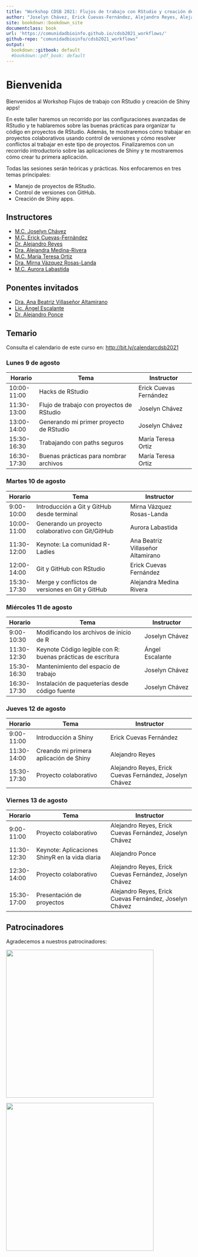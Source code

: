 ```yaml
---
title: "Workshop CDSB 2021: Flujos de trabajo con RStudio y creación de Shiny apps"
author: "Joselyn Chávez, Erick Cuevas-Fernández, Alejandro Reyes, Alejandra Medina-Rivera, María Teresa Ortiz, Mirna Vázquez Rosas-Landa, Aurora Labastida, Ángel Escalante, Alejandro Ponce."
site: bookdown::bookdown_site
documentclass: book
url: 'https://comunidadbioinfo.github.io/cdsb2021_workflows/'
github-repo: "comunidadbioinfo/cdsb2021_workflows"
output:
  bookdown::gitbook: default
  #bookdown::pdf_book: default
---
```


# Bienvenida {-}

Bienvenidos al Workshop Flujos de trabajo con RStudio y creación de Shiny apps! 

<p align="justify">
En este taller haremos un recorrido por las configuraciones avanzadas de RStudio y te hablaremos sobre las buenas prácticas para organizar tu código en proyectos de RStudio. Además, te mostraremos cómo trabajar en proyectos colaborativos usando control de versiones y cómo resolver conflictos al trabajar en este tipo de proyectos. Finalizaremos con un recorrido introductorio sobre las aplicaciones de Shiny y te mostraremos cómo crear tu primera aplicación. 

Todas las sesiones serán teóricas y prácticas. Nos enfocaremos en tres temas principales: 
</p>

-	Manejo de proyectos de RStudio.
-	Control de versiones con GitHub.
-	Creación de Shiny apps.

## Instructores

- [M.C. Joselyn Chávez](https://comunidadbioinfo.github.io/es/authors/josschavezf/)
- [M.C. Erick Cuevas-Fernández](https://comunidadbioinfo.github.io/es/authors/erickcufe/)
- [Dr. Alejandro Reyes](https://comunidadbioinfo.github.io/es/authors/areyes/)
- [Dra. Alejandra Medina-Rivera](https://comunidadbioinfo.github.io/es/authors/amedina/)
- [M.C. María Teresa Ortiz](https://comunidadbioinfo.github.io/es/authors/mteresa/)
- [Dra. Mirna Vázquez Rosas-Landa](https://comunidadbioinfo.github.io/es/authors/mirnavrl/)
- [M.C. Aurora Labastida](https://comunidadbioinfo.github.io/es/authors/alabasti/)

## Ponentes invitados

- [Dra. Ana Beatriz Villaseñor Altamirano](https://comunidadbioinfo.github.io/es/authors/anab/)
- [Lic. Ángel Escalante](https://comunidadbioinfo.github.io/es/authors/aescalante/)
- [Dr. Alejandro Ponce](https://comunidadbioinfo.github.io/es/authors/aponce/)

## Temario 

Consulta el calendario de este curso en: <http://bit.ly/calendarcdsb2021>

### Lunes 9 de agosto

| Horario     | Tema                                      | Instructor             |
|-------------|-------------------------------------------|------------------------|
| 10:00-11:00 | Hacks de RStudio                          | Erick Cuevas Fernández |
| 11:30-13:00 | Flujo de trabajo con proyectos de RStudio | Joselyn Chávez         |
| 13:00-14:00 | Generando mi primer proyecto de RStudio   | Joselyn Chávez         |
| 15:30-16:30 | Trabajando con paths seguros              | María Teresa Ortiz     |
| 16:30-17:30 | Buenas prácticas para nombrar archivos    | María Teresa Ortiz     |

### Martes 10 de agosto

| Horario     | Tema                                              | Instructor                        |
|-------------|---------------------------------------------------|-----------------------------------|
| 9:00-10:00  | Introducción a Git y GitHub desde terminal        | Mirna Vázquez Rosas-Landa         |
| 10:00-11:00 | Generando un proyecto colaborativo con Git/GitHub | Aurora Labastida                  |
| 11:30-12:00 | Keynote: La comunidad R-Ladies                    | Ana Beatriz Villaseñor Altamirano |
| 12:00-14:00 | Git y GitHub con RStudio                          | Erick Cuevas Fernández            |
| 15:30-17:30 | Merge y conflictos de versiones en Git y GitHub   | Alejandra Medina Rivera           |

### Miércoles 11 de agosto

| Horario     | Tema                                                | Instructor              |
|-------------|-----------------------------------------------------|-------------------------|
| 9:00-10:30  | Modificando los archivos de inicio de R             | Joselyn Chávez          |
| 11:30-12:30 | Keynote Código legible con R: buenas prácticas de escritura | Ángel Escalante         |
| 15:30-16:30 | Mantenimiento del espacio de trabajo                | Joselyn Chávez          |
| 16:30-17:30 | Instalación de paqueterías desde código fuente      | Joselyn Chávez          |

### Jueves 12 de agosto

| Horario     | Tema                                            | Instructor                                              |
|-------------|-------------------------------------------------|---------------------------------------------------------|
| 9:00-11:00  | Introducción a Shiny                            | Erick Cuevas Fernández                                  |
| 11:30-14:00 | Creando mi primera aplicación de Shiny          | Alejandro Reyes                                         |
| 15:30-17:30 | Proyecto colaborativo                           | Alejandro Reyes, Erick Cuevas Fernández, Joselyn Chávez |

### Viernes 13 de agosto

| Horario     | Tema                                            | Instructor                                              |
|-------------|-------------------------------------------------|---------------------------------------------------------|
| 9:00-11:00  | Proyecto colaborativo                           | Alejandro Reyes, Erick Cuevas Fernández, Joselyn Chávez |
| 11:30-12:30 | Keynote: Aplicaciones ShinyR en la vida diaria  | Alejandro Ponce                                         |
| 12:30-14:00 | Proyecto colaborativo                           | Alejandro Reyes, Erick Cuevas Fernández, Joselyn Chávez |
| 15:30-17:00 | Presentación de proyectos                       | Alejandro Reyes, Erick Cuevas Fernández, Joselyn Chávez |

## Patrocinadores

Agradecemos a nuestros patrocinadores:

<a href="https://comunidadbioinfo.github.io/es/post/cs_and_s_event_fund_award/#.YJH-wbVKj8A"><img src="https://comunidadbioinfo.github.io/post/2021-01-27-cs_and_s_event_fund_award/spanish_cs_and_s_award.jpeg" width="400px" align="center"/></a>

<a href="https://www.r-consortium.org/"><img src="https://www.r-consortium.org/wp-content/uploads/sites/13/2016/09/RConsortium_Horizontal_Pantone.png" width="400px" align="center"/></a>



